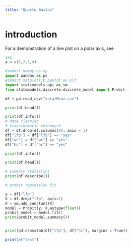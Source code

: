 ```yaml
---
title: "Quarto Basics"
---
```


# introduction
For a demonstration of a line plot on a polar axis, see 

```r
1+1 
a = c(1,2,3,4)

```

```python
#import numpy as np
import pandas as pd
#import matplotlib.pyplot as plt
import statsmodels.api as sm
from statsmodels.discrete.discrete_model import Probit

df = pd.read_csv("data/Mroz.csv")

print(df.head())

print(df.info())
# data cleaning
# transformacja zmiennych 
df = df.drop(df.columns[0], axis = 1)
df["lfp"] = df["lfp"] == "yes"
df["wc"] = df["wc"] == "yes"
df["hc"] = df["hc"] == "yes"

print(df.info())

print(df.head())

# summary statistics
print(df.describe())

# probit regression fit 

y = df["lfp"]
X = df.drop("lfp", axis=1)
X = sm.add_constant(X)
model = Probit(y, X.astype(float))
probit_model = model.fit()
print(probit_model.summary())


print(pd.crosstab(df["lfp"], df["hc"], margins = True))
```

```julia
println("test")
```

